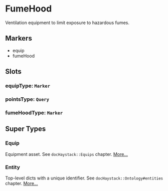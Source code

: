 # FumeHood
Ventilation equipment to limit exposure to hazardous fumes.
## Markers
- equip
- fumeHood

## Slots

### equipType: `Marker`

### pointsType: `Query`

### fumeHoodType: `Marker`


## Super Types
### Equip
Equipment asset.
See `docHaystack::Equips` chapter. 
[More...](./Equip)

### Entity
Top-level dicts with a unique identifier.
See `docHaystack::Ontology#entities` chapter. 
[More...](./Entity)


